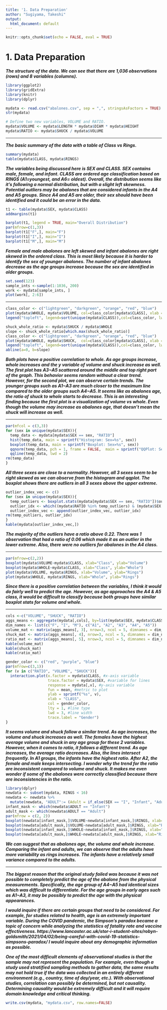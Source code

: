 ```yaml
---
title: '1. Data Preparation'
author: "Sugiyama, Takeshi"
output:
  html_document: default
---
```


```r
knitr::opts_chunk$set(echo = FALSE, eval = TRUE)

```

# 1. Data Preparation

***The structure of the data. We can see that there are 1,036 observations (rows) and 8 variables (columns). ***

```r
library(ggplot2)
library(gridExtra)
library(knitr)
library(dplyr)

mydata <- read.csv("abalones.csv", sep = ",", stringsAsFactors = TRUE)
str(mydata)

# Define two new variables, VOLUME and RATIO. 
mydata$VOLUME <- mydata$LENGTH * mydata$DIAM * mydata$HEIGHT
mydata$RATIO <- mydata$SHUCK / mydata$VOLUME

```

-----

***The basic summary of the data with a table of Class vs Rings.***

```r
summary(mydata)
table(mydata$CLASS, mydata$RINGS)

```

***The variables being discussed here is SEX and CLASS. SEX contains male, female, and infant. CLASS are ordered age classification based on RINGS (A1=youngest, and A6= oldest). Overall, the distribution seems like it's following a normal distribution, but with a slight left skewness.
Potential outliers may be abalones that are considered infants in the A4 and A5 groups. Since A4 and A5 are older, their sex should have been identified and it could be an error in the data.***

```r
t1 <- table(mydata$SEX, mydata$CLASS)
addmargins(t1)

barplot(t1, legend = TRUE, main="Overall Distribution")
par(mfrow=c(1,3))
barplot(t1["F",], main="F")
barplot(t1["I",], main="I")
barplot(t1["M",], main="M")

```

***Female and male abalones are left skewed and infant abalones are right skewed in the ordered class. This is most likely because it is harder to identify the sex of younger abalones. The number of infant abalones decrease as the age groups increase because the sex are identified in older groups.***

```r
set.seed(123)
sample_ints <-sample(1:1036, 200)
work <- mydata[sample_ints, ]
plot(work[, 2:6])

```

-----

```r
class_color <- c("lightgreen", "darkgreen", "orange", "red", "blue")
plot(mydata$WHOLE, mydata$VOLUME, col=class_color[mydata$CLASS], xlab = "Whole", ylab="Volume")
legend("topleft", legend=sort(unique(mydata$CLASS)),col=class_color, lwd=1, bty="o")
```


```r
shuck_whole_ratio <- mydata$SHUCK / mydata$WHOLE
slope <- shuck_whole_ratio[which.max(shuck_whole_ratio)]
class_color <- c("lightgreen", "darkgreen", "orange", "red", "blue")
plot(mydata$WHOLE, mydata$SHUCK,  col=class_color[mydata$CLASS], xlab = "Whole", ylab="Shuck")
legend("topleft", legend=sort(unique(mydata$CLASS)),col=class_color, lwd=1, bty="o")
abline(a=0, b=slope)

```

***Both plots have a positive correlation to whole. As age groups increase, whole increases and the y variable of volume and shuck increase as well. The first plot has A3~A5 scattered around the middle and top right part of the graph. This behavior seems random without a clear trend. However, for the second plot, we can observe certain trends. The younger groups such as A1~A3 are much closer to the maximum line compared to the older groups such A4~A5. It seems like as abalones age, the ratio of shuck to whole starts to decrease. This is an interesting finding because the first plot is a visualization of volume vs whole. Even though the volume may increase as abalones age, that doesn't mean the shuck will increase as well.***

-----

```r
par(mfcol = c(3,3))
for (sex in unique(mydata$SEX)){
  temp_data <- mydata[mydata$SEX == sex, "RATIO"]
  hist(temp_data, main = sprintf("Histogram: Sex=%s", sex))
  boxplot(temp_data, main = sprintf("Boxplot: Sex=%s", sex))
  qqnorm(temp_data, pch = 1, frame = FALSE,  main = sprintf("QQPlot: Sex=%s", sex))
  qqline(temp_data, lwd = 2)
rm(temp_data)
}
```

***All three sexes are close to a normality. However, all 3 sexes seem to be right skewed as we can observe from the histogram and qqplot. The boxplot shows there are outliers in all 3 sexes above the upper extreme. ***

```r
outlier_index_vec <- c()
for (sex in unique(mydata$SEX)){
  temp_outliers <- boxplot.stats(mydata[mydata$SEX == sex, "RATIO"])$out
  outlier_idx <- which((mydata$RATIO %in% temp_outliers) & (mydata$SEX == sex))
  outlier_index_vec <- append(outlier_index_vec, outlier_idx)
rm(temp_outliers, outlier_idx)
}
kable(mydata[outlier_index_vec,])
```


***The majority of the outliers have a ratio above 0.22. There was 1 observation that had a ratio of 0.06 which made it as an outlier in the lower extreme. Also, there were no outliers for abalones in the A4 class.***

-----

```r
par(mfrow=c(2,2))
boxplot(mydata$VOLUME~mydata$CLASS, xlab="Class", ylab="Volume")
boxplot(mydata$WHOLE~mydata$CLASS, xlab="Class", ylab="Whole")
plot(mydata$VOLUME, mydata$RINGS, xlab="Volume", ylab="Rings")
plot(mydata$WHOLE, mydata$RINGS, xlab="Whole", ylab="Rings")
```


***Since there is a positive correlation between the variables, I think it would do fairly well to predict the age. However, as age approaches the A4 & A5 class, it would be difficult to classify because both groups have similar boxplot stats for volume and whole.***

-----

```r
cols <-c("VOLUME", "SHUCK", "RATIO")
aggs_means <- aggregate(mydata[,cols], by=list(mydata$SEX, mydata$CLASS), FUN=mean)
dim_names <- list(c("F", "I", "M"), c("A1", "A2", "A3", "A4", "A5"))
volume_mat <- matrix(aggs_means[, 3], nrow=3, ncol = 5, dimnames = dim_names)
shuck_mat <- matrix(aggs_means[, 4], nrow=3, ncol = 5, dimnames = dim_names)
ratio_mat <- matrix(aggs_means[, 5], nrow=3, ncol = 5, dimnames = dim_names)
kable(volume_mat)
kable(shuck_mat)
kable(ratio_mat)
```

```r
gender_color <- c("red", "purple", "blue")
par(mfrow=c(3,1))
for (v in c("RATIO", "VOLUME", "SHUCK")){
  interaction.plot(x.factor = mydata$CLASS, #x-axis variable
                   trace.factor = mydata$SEX, #variable for lines
                   response = mydata[,v], #y-axis variable
                   fun = mean, #metric to plot
                   ylab = sprintf("%s", v),
                   xlab = "CLASS",
                   col = gender_color,
                   lty = 1, #line type
                   lwd = 3, #line width
                   trace.label = "Gender")
}

```

***It seems volume and shuck follow a similar trend. As age increases, the volume and shuck increases as well. The females have the highest average volume and shuck in any age group for these 2 variables. However, when it comes to ratio, it follows a different trend. As age increases, the average ratio decreases. Also, the lines intersect frequently. In A1 groups, the infants have the highest ratio. After A2, the female and male keeps intersecting. I wonder why the trend for the ratio are inconsistent compared to volume and shuck. It makes me even wonder if some of the abalones were correctly classified because there are inconsistencies in the ratio.***

```r
library(dplyr)
newdata <- subset(mydata, RINGS < 16)
newdata <- newdata %>% 
  mutate(newdata, "ADULT":= (Adult = if_else(SEX == "I", "Infant", "Adult")))
infant_mask <- which(newdata$ADULT == "Infant")
adult_mask <- which(newdata$ADULT == "Adult")
par(mfrow = c(2, 2))
boxplot(newdata[infant_mask,]$VOLUME~newdata[infant_mask,]$RINGS, xlab="Rings (Infant)", ylab="Volume", ylim = c(0, 1100))
boxplot(newdata[adult_mask,]$VOLUME~newdata[adult_mask,]$RINGS, xlab="Rings (Adult)", ylab="Volume", ylim = c(0, 1100))
boxplot(newdata[infant_mask,]$WHOLE~newdata[infant_mask,]$RINGS, xlab="Rings (Infant)", ylab="WHOLE", ylim = c(0, 400))
boxplot(newdata[adult_mask,]$WHOLE~newdata[adult_mask,]$RINGS, xlab="Rings (Adult)", ylab="WHOLE", ylim = c(0, 400))
```

***We can suggest that as abalones age, the volume and whole increase. Comparing the infant and adults, we can observe that the adults have more variability as rings increases. The infants have a relatively small variance compared to the adults. ***

-----

***The biggest reason that the original study failed was because it was not possible to completely predict the age of the abalone from the physical measurements. Specifically, the age group of A4~A5 had identical sizes which was difficult to differentiate. For the age groups in early ages such as A1~A3, it may be possibly to predict the age with the physical appearances.***

***I would inquire if there are certain groups that need to be considered. For example, for studies related to health, age is an extremely important variable. During the COVID pandemic, the Simpson's paradox became a topic of concern while analyzing the statistics of fatality rate and vaccine effectiveness.  https://www.lancaster.ac.uk/stor-i-student-sites/robyn-goldsmith/2021/04/02/being-careful-with-covid-19-statistics-simpsons-paradox/ I would inquire about any demographic information as possible.***

***One of the most difficult elements of observational studies is that the sample may not represent the population. For example, even though a study used stratified sampling methods to gather data, the same results may not hold true if the data was collected in an entirely different environment (e.g., country, time of day/year, etc.). With observational studies, correlation can possibly be determined, but not causality. Determining causality would be extremely difficult and it will require domain knowledge and critical thinking.***

```r
write.csv(mydata, "mydata.csv", row.names=FALSE)
```